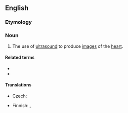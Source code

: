 ==English==

===Etymology===
{{compound|en|echo|cardiography}}

===Noun===
{{wikipedia}}
{{en-noun|~|echocardiographies}}

# {{lb|en|medicine}} The use of [[ultrasound]] to produce [[image]]s of the [[heart]].

====Related terms====
* {{l|en|echocardiogram}}
* {{l|en|echocardiograph}}

====Translations====
{{trans-top|use of ultrasound to produce images of the heart}}
* Czech: {{t|cs|echokardiografie|f}}
{{trans-mid}}
* Finnish: {{t|fi|[[sydän|sydämen]] [[ultraäänikuvaus]]}}, {{t|fi|ekokardiografia}}
{{trans-bottom}}